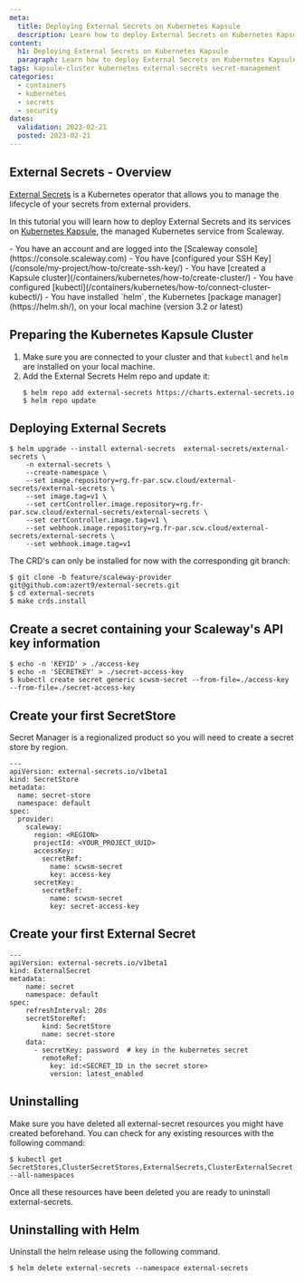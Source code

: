 ```yaml
---
meta:
  title: Deploying External Secrets on Kubernetes Kapsule
  description: Learn how to deploy External Secrets on Kubernetes Kapsule integrated with Scaleway Secret Manager
content:
  h1: Deploying External Secrets on Kubernetes Kapsule
  paragraph: Learn how to deploy External Secrets on Kubernetes Kapsule integrated with Scaleway Secret Manager
tags: kapsule-cluster kubernetes external-secrets secret-management
categories:
  - containers
  - kubernetes
  - secrets
  - security
dates:
  validation: 2023-02-21
  posted: 2023-02-21
---
```


## External Secrets - Overview

[External Secrets](https://external-secrets.io) is a Kubernetes operator that allows you to manage the lifecycle of your secrets from external providers.

In this tutorial you will learn how to deploy External Secrets and its services on [Kubernetes Kapsule](/containers/kubernetes/concepts/#kubernetes-kapsule), the managed Kubernetes service from Scaleway.

<Macro id="iam-requirements" />

<Message type="requirement">
  - You have an account and are logged into the [Scaleway console](https://console.scaleway.com)
  - You have [configured your SSH Key](/console/my-project/how-to/create-ssh-key/)
  - You have [created a Kapsule cluster](/containers/kubernetes/how-to/create-cluster/)
  - You have configured [kubectl](/containers/kubernetes/how-to/connect-cluster-kubectl/)
  - You have installed `helm`, the Kubernetes [package manager](https://helm.sh/), on your local machine (version 3.2 or latest)
</Message>

## Preparing the Kubernetes Kapsule Cluster

1. Make sure you are connected to your cluster and that `kubectl` and `helm` are installed on your local machine.
2. Add the External Secrets Helm repo and update it:
    ```
    $ helm repo add external-secrets https://charts.external-secrets.io
    $ helm repo update
    ```

## Deploying External Secrets
```
$ helm upgrade --install external-secrets  external-secrets/external-secrets \
    -n external-secrets \
    --create-namespace \
    --set image.repository=rg.fr-par.scw.cloud/external-secrets/external-secrets \
    --set image.tag=v1 \
    --set certController.image.repository=rg.fr-par.scw.cloud/external-secrets/external-secrets \
    --set certController.image.tag=v1 \
    --set webhook.image.repository=rg.fr-par.scw.cloud/external-secrets/external-secrets \
    --set webhook.image.tag=v1
```

The CRD's can only be installed for now with the corresponding git branch:

```
$ git clone -b feature/scaleway-provider git@github.com:azert9/external-secrets.git
$ cd external-secrets
$ make crds.install
```

## Create a secret containing your Scaleway's API key information

```
$ echo -n 'KEYID' > ./access-key
$ echo -n 'SECRETKEY' > ./secret-access-key
$ kubectl create secret generic scwsm-secret --from-file=./access-key --from-file=./secret-access-key
```
## Create your first SecretStore

Secret Manager is a regionalized product so you will need to create a secret store by region.

```
---
apiVersion: external-secrets.io/v1beta1
kind: SecretStore
metadata:
  name: secret-store
  namespace: default
spec:
  provider:
    scaleway:
      region: <REGION>
      projectId: <YOUR_PROJECT_UUID>
      accessKey:
        secretRef:
          name: scwsm-secret
          key: access-key
      secretKey:
        secretRef:
          name: scwsm-secret
          key: secret-access-key
```

## Create your first External Secret

```
---
apiVersion: external-secrets.io/v1beta1
kind: ExternalSecret
metadata:
    name: secret
    namespace: default
spec:
    refreshInterval: 20s
    secretStoreRef:
        kind: SecretStore
        name: secret-store
    data:
      - secretKey: password  # key in the kubernetes secret
        remoteRef:
          key: id:<SECRET_ID in the secret store>
          version: latest_enabled
```

## Uninstalling

Make sure you have deleted all external-secret resources you might have created beforehand. You can check for any existing resources with the following command:

```
$ kubectl get SecretStores,ClusterSecretStores,ExternalSecrets,ClusterExternalSecret,PushSecret --all-namespaces
```

Once all these resources have been deleted you are ready to uninstall external-secrets.

## Uninstalling with Helm

Uninstall the helm release using the following command.

```
$ helm delete external-secrets --namespace external-secrets
```
